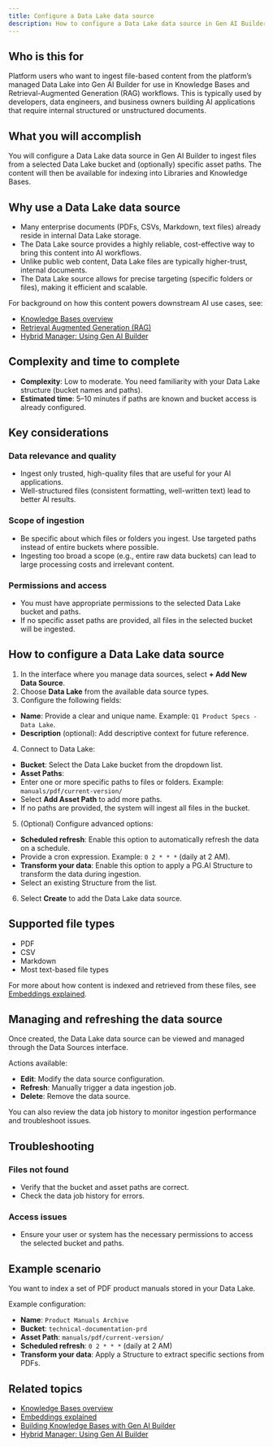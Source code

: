 ```yaml
---
title: Configure a Data Lake data source
description: How to configure a Data Lake data source in Gen AI Builder to ingest files from your platform-managed Data Lake.
---
```


## Who is this for

Platform users who want to ingest file-based content from the platform’s managed Data Lake into Gen AI Builder for use in Knowledge Bases and Retrieval-Augmented Generation (RAG) workflows.
This is typically used by developers, data engineers, and business owners building AI applications that require internal structured or unstructured documents.

## What you will accomplish

You will configure a Data Lake data source in Gen AI Builder to ingest files from a selected Data Lake bucket and (optionally) specific asset paths. The content will then be available for indexing into Libraries and Knowledge Bases.

## Why use a Data Lake data source

-   Many enterprise documents (PDFs, CSVs, Markdown, text files) already reside in internal Data Lake storage.
-   The Data Lake source provides a highly reliable, cost-effective way to bring this content into AI workflows.
-   Unlike public web content, Data Lake files are typically higher-trust, internal documents.
-   The Data Lake source allows for precise targeting (specific folders or files), making it efficient and scalable.

For background on how this content powers downstream AI use cases, see:

- [Knowledge Bases overview](../../../pipeline/knowledge_base)
- [Retrieval Augmented Generation (RAG)](edb-postgres-ai/ai-factory/learn/explained/rag)
- [Hybrid Manager: Using Gen AI Builder](../../../../../hybrid-manager/ai-factory/gen-ai/builder)

## Complexity and time to complete

-   **Complexity**: Low to moderate. You need familiarity with your Data Lake structure (bucket names and paths).
-   **Estimated time**: 5–10 minutes if paths are known and bucket access is already configured.

## Key considerations

### Data relevance and quality

-   Ingest only trusted, high-quality files that are useful for your AI applications.
-   Well-structured files (consistent formatting, well-written text) lead to better AI results.

### Scope of ingestion

-   Be specific about which files or folders you ingest. Use targeted paths instead of entire buckets where possible.
-   Ingesting too broad a scope (e.g., entire raw data buckets) can lead to large processing costs and irrelevant content.

### Permissions and access

-   You must have appropriate permissions to the selected Data Lake bucket and paths.
-   If no specific asset paths are provided, all files in the selected bucket will be ingested.

## How to configure a Data Lake data source

1.  In the interface where you manage data sources, select **+ Add New Data Source**.
2.  Choose **Data Lake** from the available data source types.
3.  Configure the following fields:

-   **Name**: Provide a clear and unique name. Example: `Q1 Product Specs - Data Lake`.
-   **Description** (optional): Add descriptive context for future reference.

4.  Connect to Data Lake:

-   **Bucket**: Select the Data Lake bucket from the dropdown list.
-   **Asset Paths**:
-   Enter one or more specific paths to files or folders. Example: `manuals/pdf/current-version/`
-   Select **Add Asset Path** to add more paths.
-   If no paths are provided, the system will ingest all files in the bucket.

5.  (Optional) Configure advanced options:

-   **Scheduled refresh**: Enable this option to automatically refresh the data on a schedule.
-   Provide a cron expression. Example: `0 2 * * *` (daily at 2 AM).
-   **Transform your data**: Enable this option to apply a PG.AI Structure to transform the data during ingestion.
-   Select an existing Structure from the list.

6.  Select **Create** to add the Data Lake data source.

## Supported file types

-   PDF
-   CSV
-   Markdown
-   Most text-based file types

For more about how content is indexed and retrieved from these files, see [Embeddings explained](edb-postgres-ai/ai-factory/learn/explained/embeddings).

## Managing and refreshing the data source

Once created, the Data Lake data source can be viewed and managed through the Data Sources interface.

Actions available:

-   **Edit**: Modify the data source configuration.
-   **Refresh**: Manually trigger a data ingestion job.
-   **Delete**: Remove the data source.

You can also review the data job history to monitor ingestion performance and troubleshoot issues.

## Troubleshooting

### Files not found

-   Verify that the bucket and asset paths are correct.
-   Check the data job history for errors.

### Access issues

-   Ensure your user or system has the necessary permissions to access the selected bucket and paths.

## Example scenario

You want to index a set of PDF product manuals stored in your Data Lake.

Example configuration:

-   **Name**: `Product Manuals Archive`
-   **Bucket**: `technical-documentation-prd`
-   **Asset Path**: `manuals/pdf/current-version/`
-   **Scheduled refresh**: `0 2 * * *` (daily at 2 AM)
-   **Transform your data**: Apply a Structure to extract specific sections from PDFs.

## Related topics

- [Knowledge Bases overview](../../../pipeline/knowledge_base)
- [Embeddings explained](edb-postgres-ai/ai-factory/learn/explained/embeddings)
- [Building Knowledge Bases with Gen AI Builder](edb-postgres-ai/ai-factory/learn/how-togen-ai/knowledge-base-setup) <!-- Placeholder link -->
- [Hybrid Manager: Using Gen AI Builder](../../../../../hybrid-manager/ai-factory/gen-ai/builder)
